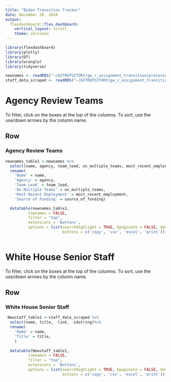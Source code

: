 ```yaml
---
title: "Biden Transition Tracker"
date: December 20, 2020
output: 
  flexdashboard::flex_dashboard:
    vertical_layout: scroll
    theme: cerulean
---
```


```r
library(flexdashboard)
library(plotly)
library(DT)
library(wrangle)
library(tidyverse)

newnames <- readRDS("~/GITREPSITORY/gw_r_assignment_transition/processed_data/newnames.rds")
staff_data_scraped <- readRDS("~/GITREPSITORY/gw_r_assignment_transition/processed_data/staff_data_scraped.rds")

```

Agency Review Teams  {.tabset}
===============================================================================================================
To filter, click on the boxes at the top of the columns. To sort, use the use/down arrows by the column name.

Row {data-height=1000}
---------------------------------------------------------------------------------------------------------------

### Agency Review Teams

```r

newnames_table1 <-newnames %>%
  select(name, agency, team_lead, on_multiple_teams, most_recent_employment, source_of_funding, -idstring, -namestring)%>%
  rename(
    'Name' = name,
    'Agency' = agency,
    'Team Lead' = team_lead,
    'On Multiple Teams' = on_multiple_teams,
    'Most Recent Employment' = most_recent_employment, 
    'Source of Funding' = source_of_funding)

  datatable(newnames_table1,
          rownames = FALSE, 
          filter = "top", 
          extensions = 'Buttons',
          options = list(searchHighlight = TRUE, bpaginate = FALSE, dom = 'Bfrtip',
                         buttons = c('copy', 'csv', 'excel', 'print')))
 
```

White House Senior Staff {.tabset}
===============================================================================================================
To filter, click on the boxes at the top of the columns. To sort, use the use/down arrows by the column name.

Row {data-height=1000}
---------------------------------------------------------------------------------------------------------------

### White House Senior Staff

```r
 Newstaff_table1 <-staff_data_scraped %>%
  select(name, title, -link, -idstring)%>%
  rename(
    'Name' = name,
    'Title' = title, 
    )
  
  datatable(Newstaff_table1,
          rownames = FALSE, 
          filter = "top", 
          extensions = 'Buttons',
          options = list(searchHighlight = TRUE, bpaginate = FALSE, dom = 'Bfrtip',
                         buttons = c('copy', 'csv', 'excel', 'print')))


```